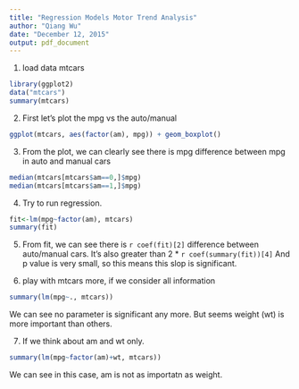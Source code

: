 ```yaml
---
title: "Regression Models Motor Trend Analysis"
author: "Qiang Wu"
date: "December 12, 2015"
output: pdf_document
---
```


1. load data mtcars

```r
library(ggplot2)
data("mtcars")
summary(mtcars)
```

2. First let's plot the mpg vs the auto/manual
```r
ggplot(mtcars, aes(factor(am), mpg)) + geom_boxplot()
```

3. From the plot, we can clearly see there is mpg difference between mpg in auto and manual cars
```r
median(mtcars[mtcars$am==0,]$mpg)
median(mtcars[mtcars$am==1,]$mpg)
```

4. Try to run regression.
```r
fit<-lm(mpg~factor(am), mtcars)
summary(fit)
```

5. From fit, we can see there is 
`r coef(fit)[2]` difference between auto/manual cars.
It's also greater than 2 * `r coef(summary(fit))[4]`
And p value is very small, so this means this slop is significant.

6. play with mtcars more, if we consider all information
```r
summary(lm(mpg~., mtcars))
```
We can see no parameter is significant any more. But seems weight (wt) is more important than others.

7. If we think about am and wt only.
```r
summary(lm(mpg~factor(am)+wt, mtcars))
```
We can see in this case, am is not as importatn as weight.

